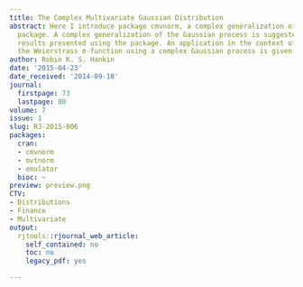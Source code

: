```yaml
---
title: The Complex Multivariate Gaussian Distribution
abstract: Here I introduce package cmvnorm, a complex generalization of the mvtnorm
  package. A complex generalization of the Gaussian process is suggested and numerical
  results presented using the package. An application in the context of approximating
  the Weierstrass σ-function using a complex Gaussian process is given.
author: Robin K. S. Hankin
date: '2015-04-23'
date_received: '2014-09-18'
journal:
  firstpage: 73
  lastpage: 80
volume: 7
issue: 1
slug: RJ-2015-006
packages:
  cran:
  - cmvnorm
  - mvtnorm
  - emulator
  bioc: ~
preview: preview.png
CTV:
- Distributions
- Finance
- Multivariate
output:
  rjtools::rjournal_web_article:
    self_contained: no
    toc: no
    legacy_pdf: yes

---
```

